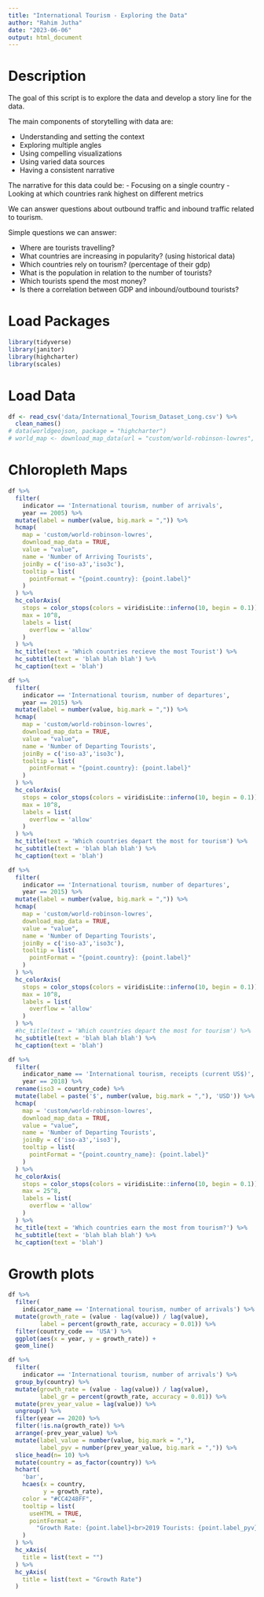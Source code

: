 ```yaml
---
title: "International Tourism - Exploring the Data"
author: "Rahim Jutha"
date: "2023-06-06"
output: html_document
---
```


# Description

The goal of this script is to explore the data and develop a story line for the data.

The main components of storytelling with data are:

- Understanding and setting the context
- Exploring multiple angles
- Using compelling visualizations
- Using varied data sources
- Having a consistent narrative

The narrative for this data could be:
- Focusing on a single country
- Looking at which countries rank highest on different metrics

We can answer questions about outbound traffic and inbound traffic related to tourism.

Simple questions we can answer:

- Where are tourists travelling?
- What countries are increasing in popularity? (using historical data)
- Which countries rely on tourism? (percentage of their gdp)
- What is the population in relation to the number of tourists?
- Which tourists spend the most money?
- Is there a correlation between GDP and inbound/outbound tourists?

# Load Packages
```r
library(tidyverse)
library(janitor)
library(highcharter)
library(scales)
```

# Load Data
```r
df <- read_csv('data/International_Tourism_Dataset_Long.csv') %>%
  clean_names()
# data(worldgeojson, package = "highcharter")
# world_map <- download_map_data(url = "custom/world-robinson-lowres", showinfo = F)
```

# Chloropleth Maps
```r
df %>%
  filter(
    indicator == 'International tourism, number of arrivals',
    year == 2005) %>%
  mutate(label = number(value, big.mark = ",")) %>%
  hcmap(
    map = 'custom/world-robinson-lowres',
    download_map_data = TRUE,
    value = "value",
    name = 'Number of Arriving Tourists',
    joinBy = c('iso-a3','iso3c'),
    tooltip = list(
      pointFormat = "{point.country}: {point.label}"
    )
  ) %>%
  hc_colorAxis(
    stops = color_stops(colors = viridisLite::inferno(10, begin = 0.1)),
    max = 10^8,
    labels = list(
      overflow = 'allow'
    )
  ) %>%
  hc_title(text = 'Which countries recieve the most Tourist') %>%
  hc_subtitle(text = 'blah blah blah') %>%
  hc_caption(text = 'blah')
```

```r
df %>%
  filter(
    indicator == 'International tourism, number of departures',
    year == 2015) %>%
  mutate(label = number(value, big.mark = ",")) %>%
  hcmap(
    map = 'custom/world-robinson-lowres',
    download_map_data = TRUE,
    value = "value",
    name = 'Number of Departing Tourists',
    joinBy = c('iso-a3','iso3c'),
    tooltip = list(
      pointFormat = "{point.country}: {point.label}"
    )
  ) %>%
  hc_colorAxis(
    stops = color_stops(colors = viridisLite::inferno(10, begin = 0.1)),
    max = 10^8,
    labels = list(
      overflow = 'allow'
    )
  ) %>%
  hc_title(text = 'Which countries depart the most for tourism') %>%
  hc_subtitle(text = 'blah blah blah') %>%
  hc_caption(text = 'blah')
```

```r
df %>%
  filter(
    indicator == 'International tourism, number of departures',
    year == 2015) %>%
  mutate(label = number(value, big.mark = ",")) %>%
  hcmap(
    map = 'custom/world-robinson-lowres',
    download_map_data = TRUE,
    value = "value",
    name = 'Number of Departing Tourists',
    joinBy = c('iso-a3','iso3c'),
    tooltip = list(
      pointFormat = "{point.country}: {point.label}"
    )
  ) %>%
  hc_colorAxis(
    stops = color_stops(colors = viridisLite::inferno(10, begin = 0.1)),
    max = 10^8,
    labels = list(
      overflow = 'allow'
    )
  ) %>%
  #hc_title(text = 'Which countries depart the most for tourism') %>%
  hc_subtitle(text = 'blah blah blah') %>%
  hc_caption(text = 'blah')
```


```r
df %>%
  filter(
    indicator_name == 'International tourism, receipts (current US$)',
    year == 2018) %>%
  rename(iso3 = country_code) %>%
  mutate(label = paste('$', number(value, big.mark = ","), 'USD')) %>%
  hcmap(
    map = 'custom/world-robinson-lowres',
    download_map_data = TRUE,
    value = "value",
    name = 'Number of Departing Tourists',
    joinBy = c('iso-a3','iso3'),
    tooltip = list(
      pointFormat = "{point.country_name}: {point.label}"
    ) 
  ) %>%
  hc_colorAxis(
    stops = color_stops(colors = viridisLite::inferno(10, begin = 0.1)),
    max = 25^8,
    labels = list(
      overflow = 'allow'
    )
  ) %>%
  hc_title(text = 'Which countries earn the most from tourism?') %>%
  hc_subtitle(text = 'blah blah blah') %>%
  hc_caption(text = 'blah')
```

# Growth plots
```r
df %>%
  filter(
    indicator_name == 'International tourism, number of arrivals') %>%
  mutate(growth_rate = (value - lag(value)) / lag(value),
         label = percent(growth_rate, accuracy = 0.01)) %>%
  filter(country_code == 'USA') %>%
  ggplot(aes(x = year, y = growth_rate)) +
  geom_line()

```

```r
df %>%
  filter(
    indicator == 'International tourism, number of arrivals') %>%
  group_by(country) %>%
  mutate(growth_rate = (value - lag(value)) / lag(value),
         label_gr = percent(growth_rate, accuracy = 0.01)) %>%
  mutate(prev_year_value = lag(value)) %>%
  ungroup() %>%
  filter(year == 2020) %>%
  filter(!is.na(growth_rate)) %>%
  arrange(-prev_year_value) %>%
  mutate(label_value = number(value, big.mark = ","),
         label_pyv = number(prev_year_value, big.mark = ",")) %>%
  slice_head(n= 10) %>%
  mutate(country = as_factor(country)) %>%
  hchart(
    'bar',
    hcaes(x = country,
          y = growth_rate),
    color = "#CC4248FF",
    tooltip = list(
      useHTML = TRUE,
      pointFormat = 
        "Growth Rate: {point.label}<br>2019 Tourists: {point.label_pyv}<br> 2020 Tourists: {point.label_value}"
    )
  ) %>%
  hc_xAxis(
    title = list(text = "")
  ) %>%
  hc_yAxis(
    title = list(text = "Growth Rate")
  )
```
